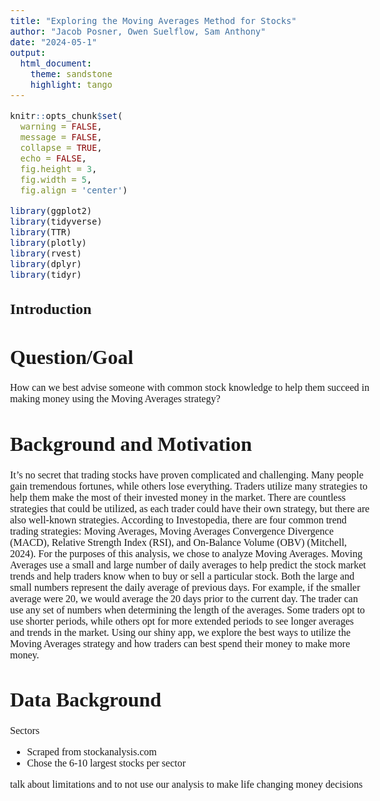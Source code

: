 ```yaml
---
title: "Exploring the Moving Averages Method for Stocks"
author: "Jacob Posner, Owen Suelflow, Sam Anthony"
date: "2024-05-1"
output: 
  html_document:
    theme: sandstone
    highlight: tango
---
```


```{=html}
<style type="text/css">
/* Whole document: */
body{
  font-family: "Palatino Linotype", "Book Antiqua", Palatino, serif;
  font-size: 12pt;
}
h1.title {
  font-size: 38px;
  text-align: center;
}
h4.author {
  font-size: 18px;
  text-align: center;
}
h4.date {
  font-size: 18px;
  text-align: center;
}
</style>
```

```r
knitr::opts_chunk$set(
  warning = FALSE,
  message = FALSE,
  collapse = TRUE, 
  echo = FALSE, 
  fig.height = 3, 
  fig.width = 5,
  fig.align = 'center')
```

```r
library(ggplot2)
library(tidyverse)
library(TTR)
library(plotly)
library(rvest)
library(dplyr)
library(tidyr)
```

## Introduction

# Question/Goal

How can we best advise someone with common stock knowledge to help them succeed in making money using the Moving Averages strategy?

# Background and Motivation

  It's no secret that trading stocks have proven complicated and challenging. Many people gain tremendous fortunes, while others lose everything. Traders utilize many strategies to help them make the most of their invested money in the market. There are countless strategies that could be utilized, as each trader could have their own strategy, but there are also well-known strategies. According to Investopedia, there are four common trend trading strategies: Moving Averages, Moving Averages Convergence Divergence (MACD), Relative Strength Index (RSI), and On-Balance Volume (OBV) (Mitchell, 2024). For the purposes of this analysis, we chose to analyze Moving Averages. Moving Averages use a small and large number of daily averages to help predict the stock market trends and help traders know when to buy or sell a particular stock. Both the large and small numbers represent the daily average of previous days. For example, if the smaller average were 20, we would average the 20 days prior to the current day. The trader can use any set of numbers when determining the length of the averages. Some traders opt to use shorter periods, while others opt for more extended periods to see longer averages and trends in the market. Using our shiny app, we explore the best ways to utilize the Moving Averages strategy and how traders can best spend their money to make more money. 
  
# Data Background 

Sectors

- Scraped from stockanalysis.com
- Chose the 6-10 largest stocks per sector



  
talk about limitations and to not use our analysis to make life changing money decisions